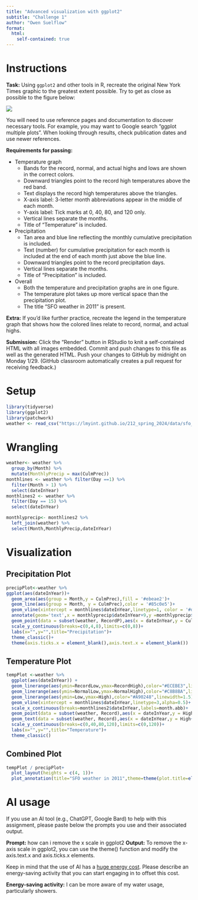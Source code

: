 ```yaml
---
title: "Advanced visualization with ggplot2"
subtitle: "Challenge 1"
author: "Owen Suelflow"
format: 
  html:
    self-contained: true
---
```


# Instructions

**Task:** Using `ggplot2` and other tools in R, recreate the original New York Times graphic to the greatest extent possible. Try to get as close as possible to the figure below:

![](https://lmyint.github.io/212_spring_2024/images/hw1_goal.png){width=600, fig-align="center"}

You will need to use reference pages and documentation to discover necessary tools. For example, you may want to Google search "ggplot multiple plots". When looking through results, check publication dates and use newer references.

**Requirements for passing:**

- Temperature graph
    - Bands for the record, normal, and actual highs and lows are shown in the correct colors.
    - Downward triangles point to the record high temperatures above the red band.
    - Text displays the record high temperatures above the triangles.
    - X-axis label: 3-letter month abbreviations appear in the middle of each month.
    - Y-axis label: Tick marks at 0, 40, 80, and 120 only.
    - Vertical lines separate the months.
    - Title of "Temperature" is included.
- Precipitation
    - Tan area and blue line reflecting the monthly cumulative precipitation is included.
    - Text (number) for cumulative precipitation for each month is included at the end of each month just above the blue line.
    - Downward triangles point to the record precipitation days.
    - Vertical lines separate the months.
    - Title of "Precipitation" is included.
- Overall
    - Both the temperature and precipitation graphs are in one figure.
    - The temperature plot takes up more vertical space than the precipitation plot.
    - The title "SFO weather in 2011" is present.

**Extra:** If you'd like further practice, recreate the legend in the temperature graph that shows how the colored lines relate to record, normal, and actual highs.

**Submission:** Click the "Render" button in RStudio to knit a self-contained HTML with all images embedded. Commit and push changes to this file as well as the generated HTML. Push your changes to GitHub by midnight on Monday 1/29. (GitHub classroom automatically creates a pull request for receiving feedback.)



# Setup

```r
library(tidyverse)
library(ggplot2)
library(patchwork)
weather <- read_csv("https://lmyint.github.io/212_spring_2024/data/sfo_weather.csv")
```
# Wrangling

```r
weather<- weather %>%
  group_by(Month) %>% 
  mutate(MonthlyPrecip = max(CulmPrec))
monthlines <- weather %>% filter(Day ==1) %>% 
  filter(Month > 1) %>% 
  select(dateInYear)
monthlines2 <- weather %>% 
  filter(Day == 15) %>% 
  select(dateInYear)

monthlyprecip<- monthlines2 %>% 
  left_join(weather) %>% 
  select(Month,MonthlyPrecip,dateInYear)
```


# Visualization


## Precipitation Plot
```r
precipPlot<-weather %>% 
ggplot(aes(dateInYear))+
  geom_area(aes(group = Month,y = CulmPrec),fill = '#ebeae2')+
  geom_line(aes(group = Month, y = CulmPrec),color = '#85c0e5')+
  geom_vline(xintercept = monthlines$dateInYear,linetype=1, color = '#d3d3d3')+
  annotate(geom='text',x = monthlyprecip$dateInYear+9,y =monthlyprecip$MonthlyPrecip+0.7, label=format(round(monthlyprecip$MonthlyPrecip, 2), nsmall = 2), size = 2.6)+
  geom_point(data = subset(weather, RecordP),aes(x = dateInYear,y = CulmPrec),shape=25,fill="black")+
  scale_y_continuous(breaks=c(0,4,8),limits=c(0,8))+
  labs(x="",y="",title="Precipitation")+
  theme_classic()+
  theme(axis.ticks.x = element_blank(),axis.text.x = element_blank())
```


## Temperature Plot

```r
tempPlot <-weather %>% 
  ggplot(aes(dateInYear)) +
  geom_linerange(aes(ymin=RecordLow,ymax=RecordHigh),color="#ECEBE3",linewidth=1.5)+
  geom_linerange(aes(ymin=NormalLow,ymax=NormalHigh),color="#C8B8BA",linewidth=1.5)+
  geom_linerange(aes(ymin=Low,ymax=High),color="#A90248",linewidth=1.5)+
  geom_vline(xintercept = monthlines$dateInYear,linetype=3,alpha=0.5)+
  scale_x_continuous(breaks=monthlines2$dateInYear,labels=month.abb)+
  geom_point(data = subset(weather, Record),aes(x = dateInYear,y = High),shape=25,fill="black")+
  geom_text(data = subset(weather, Record),aes(x = dateInYear,y = High+10,label=RecordText),size=2.5)+
  scale_y_continuous(breaks=c(0,40,80,120),limits=c(0,120))+
  labs(x="",y="",title="Temperature")+
  theme_classic()

```

## Combined Plot


```r
tempPlot / precipPlot+
  plot_layout(heights = c(4, 1))+
  plot_annotation(title="SFO weather in 2011",theme=theme(plot.title=element_text(hjust=0.5)))
```




# AI usage

If you use an AI tool (e.g., ChatGPT, Google Bard) to help with this assignment, please paste below the prompts you use and their associated output.

**Prompt:**
how can i remove the x scale in ggplot2
**Output:**
To remove the x-axis scale in ggplot2, you can use the theme() function and modify the axis.text.x and axis.ticks.x elements.

Keep in mind that the use of AI has a [huge energy cost](https://lmyint.github.io/212_spring_2024/syllabus.html#artificial-intelligence-ai-use). Please describe an energy-saving activity that you can start engaging in to offset this cost.

**Energy-saving activity:** 
I can be more aware of my water usage, particularly showers.
